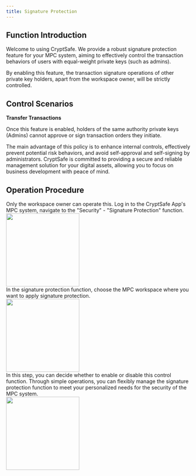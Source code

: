 ```yaml
---
title: Signature Protection
---
```


## Function Introduction

Welcome to using CryptSafe. We provide a robust signature protection feature for your MPC system, aiming to effectively control the transaction behaviors of users with equal-weight private keys (such as admins).

By enabling this feature, the transaction signature operations of other private key holders, apart from the workspace owner, will be strictly controlled.


## Control Scenarios

**Transfer Transactions**

Once this feature is enabled, holders of the same authority private keys (Admins) cannot approve or sign transaction orders they initiate.

The main advantage of this policy is to enhance internal controls, effectively prevent potential risk behaviors, and avoid self-approval and self-signing by administrators. CryptSafe is committed to providing a secure and reliable management solution for your digital assets, allowing you to focus on business development with peace of mind.

## Operation Procedure
<Tip>
Only the workspace owner can operate this.
</Tip>

<Steps>
<Step title="Login and Open Signature Protection">
    Log in to the CryptSafe App's MPC system, navigate to the "Security" - "Signature Protection" function.

<div className="w-full flex items-center justify-center">
   <img src="/images/user-guide/safe.jpg" width="200"/>
</div>

</Step>
<Step title="Choose the Workspace for the Policy">
   In the signature protection function, choose the MPC workspace where you want to apply signature protection. 

<div className="w-full flex items-center justify-center">
    <img src="/images/user-guide/workspacelist.jpg" width="200"/>
</div>

</Step>
<Step title="Configure Signature Protection">
In this step, you can decide whether to enable or disable this control function. Through simple operations, you can flexibly manage the signature protection function to meet your personalized needs for the security of the MPC system.

<div className="w-full flex items-center justify-center">
        <img src="/images/user-guide/signprotect.jpg" width="200"/>
</div>


</Step>

</Steps>